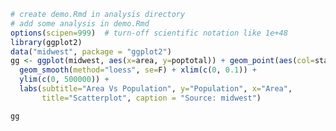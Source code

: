 ```r
# create demo.Rmd in analysis directory
# add some analysis in demo.Rmd
options(scipen=999)  # turn-off scientific notation like 1e+48
library(ggplot2)
data("midwest", package = "ggplot2")
gg <- ggplot(midwest, aes(x=area, y=poptotal)) + geom_point(aes(col=state, size=popdensity)) +
  geom_smooth(method="loess", se=F) + xlim(c(0, 0.1)) +
  ylim(c(0, 500000)) +
  labs(subtitle="Area Vs Population", y="Population", x="Area",
       title="Scatterplot", caption = "Source: midwest")

gg

```

